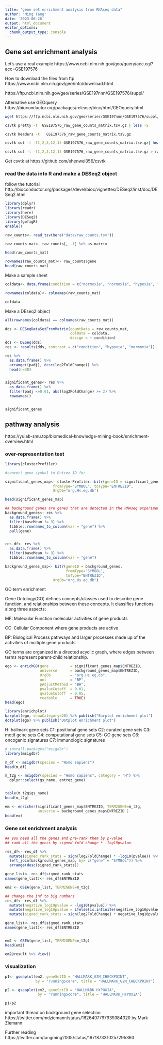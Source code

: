 ```yaml
---
title: "gene set enrichment analysis from RNAseq data"
author: "Ming Tang"
date: '2023-06-26'
output: html_document
editor_options: 
  chunk_output_type: console
---
```



## Gene set enrichment analysis 

Let's use a real example https://www.ncbi.nlm.nih.gov/geo/query/acc.cgi?acc=GSE197576

How to download the files from ftp https://www.ncbi.nlm.nih.gov/geo/info/download.html

https://ftp.ncbi.nlm.nih.gov/geo/series/GSE197nnn/GSE197576/suppl/

Alternative use GEOquery https://bioconductor.org/packages/release/bioc/html/GEOquery.html

```bash
wget https://ftp.ncbi.nlm.nih.gov/geo/series/GSE197nnn/GSE197576/suppl/GSE197576_raw_gene_counts_matrix.tsv.gz

csvtk pretty -t  GSE197576_raw_gene_counts_matrix.tsv.gz | less -S

csvtk headers -t   GSE197576_raw_gene_counts_matrix.tsv.gz

csvtk cut -t -f1,2,3,12,13 GSE197576_raw_gene_counts_matrix.tsv.gz| head

csvtk cut -t -f1,2,3,12,13 GSE197576_raw_gene_counts_matrix.tsv.gz > raw_counts.tsv
```

Get csvtk at https://github.com/shenwei356/csvtk

### read the data into R and make a DESeq2 object 

follow the tutorial http://bioconductor.org/packages/devel/bioc/vignettes/DESeq2/inst/doc/DESeq2.html

```r
library(dplyr)
library(readr)
library(here)
library(DESeq2)
library(gofigR)
enable()

raw_counts<- read_tsv(here("data/raw_counts.tsv"))

raw_counts_mat<- raw_counts[, -1] %>% as.matrix

head(raw_counts_mat)

rownames(raw_counts_mat)<- raw_counts$gene
head(raw_counts_mat)

```

Make a sample sheet 

```r
coldata<- data.frame(condition = c("normoxia", "normoxia", "hypoxia", "hypoxia"))

rownames(coldata)<- colnames(raw_counts_mat)

coldata
```

Make a DEseq2 object

```r
all(rownames(coldata) == colnames(raw_counts_mat))

dds <- DESeqDataSetFromMatrix(countData = raw_counts_mat,
                              colData = coldata,
                              design = ~ condition)
dds <- DESeq(dds)
res <- results(dds, contrast = c("condition", "hypoxia", "normoxia"))

res %>%
  as.data.frame() %>%
  arrange((padj), desc(log2FoldChange)) %>%
  head(n=30)


significant_genes<- res %>%
  as.data.frame() %>%
  filter(padj <=0.01, abs(log2FoldChange) >= 2) %>% 
  rownames()


significant_genes
```

## pathway analysis

https://yulab-smu.top/biomedical-knowledge-mining-book/enrichment-overview.html

### over-representation test

```r
library(clusterProfiler)

#convert gene symbol to Entrez ID for 

significant_genes_map<- clusterProfiler::bitr(geneID = significant_genes,
                      fromType="SYMBOL", toType="ENTREZID",
                      OrgDb="org.Hs.eg.db")

head(significant_genes_map)

## background genes are genes that are detected in the RNAseq experiment 
background_genes<- res %>% 
  as.data.frame() %>% 
  filter(baseMean != 0) %>%
  tibble::rownames_to_column(var = "gene") %>%
  pull(gene)


res_df<- res %>% 
  as.data.frame() %>% 
  filter(baseMean != 0) %>%
  tibble::rownames_to_column(var = "gene")

background_genes_map<- bitr(geneID = background_genes, 
                            fromType="SYMBOL", 
                            toType="ENTREZID",
                      OrgDb="org.Hs.eg.db")
```

GO term enrichment 

Gene Ontology(GO) defines concepts/classes used to describe gene function, and relationships between these concepts. It classifies functions along three aspects:

MF: Molecular Function
molecular activities of gene products

CC: Cellular Component
where gene products are active

BP: Biological Process
pathways and larger processes made up of the activities of multiple gene products

GO terms are organized in a directed acyclic graph, where edges between terms represent parent-child relationship.

```r
ego <- enrichGO(gene          = significant_genes_map$ENTREZID,
                universe      = background_genes_map$ENTREZID,
                OrgDb         = "org.Hs.eg.db",
                ont           = "BP",
                pAdjustMethod = "BH",
                pvalueCutoff  = 0.01,
                qvalueCutoff  = 0.05,
                readable      = TRUE)
head(ego)

library(enrichplot)
barplot(ego, showCategory=20) %>% publish("Barplot enrichment plot") 
dotplot(ego) %>% publish("Dotplot enrichment plot")
```


H: hallmark gene sets
C1: positional gene sets
C2: curated gene sets
C3: motif gene sets
C4: computational gene sets
C5: GO gene sets
C6: oncogenic signatures
C7: immunologic signatures


```r
# install.packages("msigdbr")
library(msigdbr)

m_df <- msigdbr(species = "Homo sapiens")
head(m_df)

m_t2g <- msigdbr(species = "Homo sapiens", category = "H") %>% 
  dplyr::select(gs_name, entrez_gene)


table(m_t2g$gs_name)
head(m_t2g)

em <- enricher(significant_genes_map$ENTREZID, TERM2GENE=m_t2g, 
               universe = background_genes_map$ENTREZID )
head(em)
```

### Gene set enrichment analysis

```r
## you need all the genes and pre-rank them by p-value
## rank all the genes by signed fold change * -log10pvalue.

res_df<- res_df %>% 
  mutate(signed_rank_stats = sign(log2FoldChange) * -log10(pvalue)) %>%
  left_join(background_genes_map, by= c("gene" = "SYMBOL")) %>%
  arrange(desc(signed_rank_stats))

gene_list<- res_df$signed_rank_stats
names(gene_list)<- res_df$ENTREZID

em2 <- GSEA(gene_list, TERM2GENE=m_t2g)

## change the inf to big numbers
res_df<- res_df %>%
  mutate(negative_log10pvalue = -log10(pvalue)) %>%
  mutate(negative_log10pvalue = ifelse(is.infinite(negative_log10pvalue), 1000, negative_log10pvalue)) %>%
  mutate(signed_rank_stats = sign(log2FoldChange) * negative_log10pvalue)

gene_list<- res_df$signed_rank_stats
names(gene_list)<- res_df$ENTREZID


em2 <- GSEA(gene_list, TERM2GENE=m_t2g)
head(em2)

em2@result %>% View()
```

### visualization 


```r
p1<- gseaplot(em2, geneSetID = "HALLMARK_G2M_CHECKPOINT", 
              by = "runningScore", title = "HALLMARK_G2M_CHECKPOINT")

p2 <- gseaplot(em2, geneSetID = "HALLMARK_HYPOXIA", 
               by = "runningScore", title = "HALLMARK_HYPOXIA")

p1/p2
```


important thread on background gene selection https://twitter.com/mdziemann/status/1626407797939384320 by Mark Ziemann

Further reading https://twitter.com/tangming2005/status/1671873310257295360

